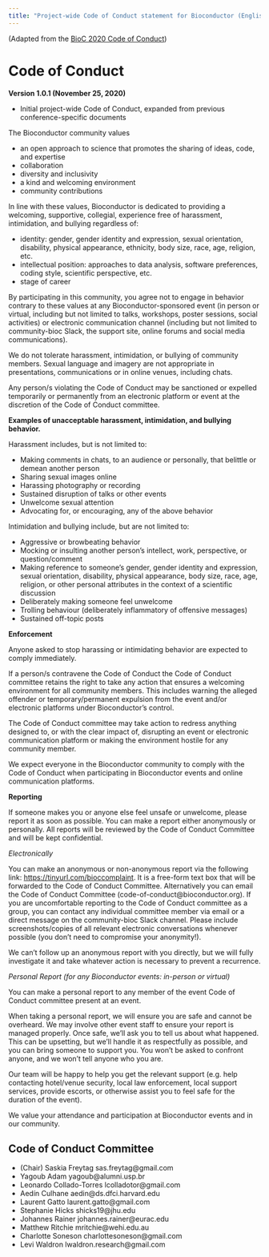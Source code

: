 ```yaml
---
title: "Project-wide Code of Conduct statement for Bioconductor (English, United States)"
---
```


(Adapted from the [BioC 2020 Code of Conduct][1])

# Code of Conduct

**Version 1.0.1 (November 25, 2020)**

* Initial project-wide Code of Conduct, expanded from previous conference-specific documents


The Bioconductor community values

* an open approach to science that promotes the sharing of ideas, code, and expertise
* collaboration
* diversity and inclusivity
* a kind and welcoming environment
* community contributions

In line with these values, Bioconductor is dedicated to providing a welcoming, supportive, collegial, experience free of harassment, intimidation, and bullying regardless of:

* identity: gender, gender identity and expression, sexual orientation, disability, physical appearance, ethnicity, body size, race, age, religion, etc.
* intellectual position: approaches to data analysis, software preferences, coding style, scientific perspective, etc.
* stage of career

By participating in this community, you agree not to engage in behavior contrary to these values at any Bioconductor-sponsored event (in person or virtual, including but not limited to talks, workshops, poster sessions, social activities) or electronic communication channel (including but not limited to community-bioc Slack, the support site, online forums and social media communications).

We do not tolerate harassment, intimidation, or bullying of community members. Sexual language and imagery are not appropriate in presentations, communications or in online venues, including chats.

Any person/s violating the Code of Conduct may be sanctioned or expelled temporarily or permanently from an electronic platform or event at the discretion of the Code of Conduct committee.

**Examples of unacceptable harassment, intimidation, and bullying behavior.**

Harassment includes, but is not limited to:

* Making comments in chats, to an audience or personally, that belittle or demean another person
* Sharing sexual images online
* Harassing photography or recording
* Sustained disruption of talks or other events
* Unwelcome sexual attention
* Advocating for, or encouraging, any of the above behavior

Intimidation and bullying include, but are not limited to:

* Aggressive or browbeating behavior 
* Mocking or insulting another person’s intellect, work, perspective, or question/comment
* Making reference to someone’s gender, gender identity and expression, sexual orientation, disability, physical appearance, body size, race, age, religion, or other personal attributes in the context of a scientific discussion
* Deliberately making someone feel unwelcome
* Trolling behaviour (deliberately inflammatory of offensive messages)
* Sustained off-topic posts


**Enforcement**

Anyone asked to stop harassing or intimidating behavior are expected to comply immediately.

If a person/s contravene the Code of Conduct the Code of Conduct committee retains the right to take any action that ensures a welcoming environment for all community members. This includes warning the alleged offender or temporary/permanent expulsion from the event and/or electronic platforms under Bioconductor’s control.

The Code of Conduct committee may take action to redress anything designed to, or with the clear impact of, disrupting an event or electronic communication platform or making the environment hostile for any community member.

We expect everyone in the Bioconductor community to comply with the Code of Conduct when participating in Bioconductor events and online communication platforms.

**Reporting**

If someone makes you or anyone else feel unsafe or unwelcome, please report it as soon as possible. You can make a report either anonymously or personally. All reports will be reviewed by the Code of Conduct Committee and will be kept confidential.

_Electronically_

You can make an anonymous or non-anonymous report via the following link:
[https://tinyurl.com/bioccomplaint][2]. It is a free-form text box that will be forwarded to the Code of Conduct Committee. Alternatively you can email the Code of Conduct Committee (code-of-conduct@bioconductor.org). If you are uncomfortable reporting to the Code of Conduct committee as a group, you can contact any individual committee member via email or a direct message on the community-bioc Slack channel. Please include screenshots/copies of all relevant electronic conversations whenever possible (you don’t need to compromise your anonymity!).

We can’t follow up an anonymous report with you directly, but we will fully investigate it and take whatever action is necessary to prevent a recurrence.

_Personal Report (for any Bioconductor events: in-person or virtual)_

You can make a personal report to any member of the event Code of Conduct committee present at an event. 

When taking a personal report, we will ensure you are safe and cannot be overheard. We may involve other event staff to ensure your report is managed properly. Once safe, we’ll ask you to tell us about what happened. This can be upsetting, but we’ll handle it as respectfully as possible, and you can bring someone to support you. You won’t be asked to confront anyone, and we won’t tell anyone who you are.

Our team will be happy to help you get the relevant support (e.g. help contacting hotel/venue security, local law enforcement, local support services, provide escorts, or otherwise assist you to feel safe for the duration of the event).

We value your attendance and participation at Bioconductor events and in our community.


## Code of Conduct Committee 

* (Chair) Saskia Freytag sas.freytag@gmail.com
* Yagoub Adam yagoub@alumni.usp.br
* Leonardo Collado-Torres lcolladotor@gmail.com
* Aedín Culhane aedin@ds.dfci.harvard.edu
* Laurent Gatto laurent.gatto@gmail.com
* Stephanie Hicks shicks19@jhu.edu
* Johannes Rainer johannes.rainer@eurac.edu
* Matthew Ritchie mritchie@wehi.edu.au
* Charlotte Soneson charlottesoneson@gmail.com
* Levi Waldron lwaldron.research@gmail.com

[1]: https://bioc2020.bioconductor.org/code_of_conduct
[2]: https://tinyurl.com/bioccomplaint
